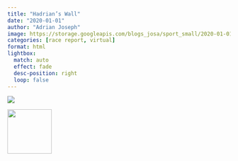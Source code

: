 ```yaml
---
title: "Hadrian’s Wall"
date: "2020-01-01"
author: "Adrian Joseph"
image: https://storage.googleapis.com/blogs_josa/sport_small/2020-01-01_HADRIAN%E2%80%99S_WALL/img/01.png
categories: [race report, virtual]
format: html
lightbox:
  match: auto
  effect: fade
  desc-position: right
  loop: false
---
```

![](https://storage.googleapis.com/blogs_josa/sport_small/2020-01-01_HADRIAN%E2%80%99S_WALL/img/01.png)




::: {layout-ncol=4}
![](https://storage.googleapis.com/blogs_josa/sport_small/2020-01-01_HADRIAN%E2%80%99S_WALL/img/01.png){ width="100" group="hi" }


:::
